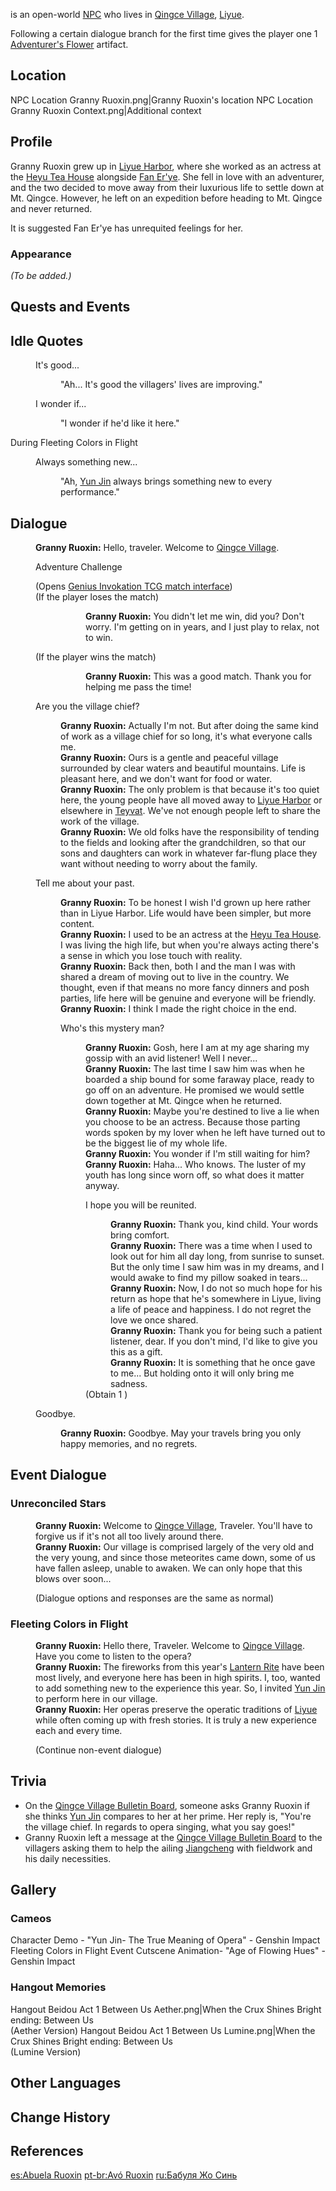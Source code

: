 {{Meta
|missing_NPC_profile  = yes
<!-- REMOVE THIS TEMPLATE AFTER ADDING MISSING INFO -->
}}
{{Character Infobox
|type             = Open-World NPC
|image            = NPC Granny Ruoxin.png
|region           = Liyue
|location         = Liyue
|title            = Community Leader, Qingce Village
|dialoguereward   = {{Card|Adventurer's Flower|1}}
}}
{{Lang|'''Granny Ruoxin'''|zh=若心|zh_rm=Ruòxīn}} is an open-world [[NPC]] who lives in [[Qingce Village]], [[Liyue]].

Following a certain dialogue branch for the first time gives the player one 1{{Star}} [[Adventurer's Flower]] artifact.

==Location==
<gallery>
NPC Location Granny Ruoxin.png|Granny Ruoxin's location
NPC Location Granny Ruoxin Context.png|Additional context
</gallery>

==Profile==
<!--detailed story/lore information goes here-->
Granny Ruoxin grew up in [[Liyue Harbor]], where she worked as an actress at the [[Heyu Tea House]] alongside [[Fan Er'ye]]. She fell in love with an adventurer, and the two decided to move away from their luxurious life to settle down at Mt. Qingce. However, he left on an expedition before heading to Mt. Qingce and never returned.

It is suggested Fan Er'ye has unrequited feelings for her.

===Appearance===
''(To be added.)''

==Quests and Events==
{{Quests and Events
|The Stars Inscribe the Year's Wishes = cutscene
}}

==Idle Quotes==
{{Dialogue Start}}
:{{DIcon|Idle}} It's good...
::{{A|VO Granny Ruoxin 01.ogg}} "Ah... It's good the villagers' lives are improving."
:{{DIcon|Idle}} I wonder if...
::{{A|VO Granny Ruoxin 02.ogg}} "I wonder if he'd like it here."
{{Dialogue End}}

;During Fleeting Colors in Flight
{{Dialogue Start}}
:{{DIcon|Idle}} Always something new...
::{{A|VO Granny Ruoxin Lantern Rite 01.ogg}} "Ah, [[Yun Jin]] always brings something new to every performance."
{{Dialogue End}}

==Dialogue==
{{Dialogue Start}}
:'''Granny Ruoxin:''' Hello, traveler. Welcome to [[Qingce Village]].
:{{DIcon|TCG}} Adventure Challenge
:;(Opens [[Genius Invokation TCG/Stage/Granny Ruoxin/Anecdotes of Yesteryear|Genius Invokation TCG match interface]])
:;(If the player loses the match)
:::'''Granny Ruoxin:''' You didn't let me win, did you? Don't worry. I'm getting on in years, and I just play to relax, not to win.
:;(If the player wins the match)
:::'''Granny Ruoxin:''' This was a good match. Thank you for helping me pass the time!
:{{DIcon}} Are you the village chief?
::'''Granny Ruoxin:''' Actually I'm not. But after doing the same kind of work as a village chief for so long, it's what everyone calls me.
::'''Granny Ruoxin:''' Ours is a gentle and peaceful village surrounded by clear waters and beautiful mountains. Life is pleasant here, and we don't want for food or water.
::'''Granny Ruoxin:''' The only problem is that because it's too quiet here, the young people have all moved away to [[Liyue Harbor]] or elsewhere in [[Teyvat]]. We've not enough people left to share the work of the village.
::'''Granny Ruoxin:''' We old folks have the responsibility of tending to the fields and looking after the grandchildren, so that our sons and daughters can work in whatever far-flung place they want without needing to worry about the family.
:{{DIcon}} Tell me about your past.
::'''Granny Ruoxin:''' To be honest I wish I'd grown up here rather than in Liyue Harbor. Life would have been simpler, but more content.
::'''Granny Ruoxin:''' I used to be an actress at the [[Heyu Tea House]]. I was living the high life, but when you're always acting there's a sense in which you lose touch with reality.
::'''Granny Ruoxin:''' Back then, both I and the man I was with shared a dream of moving out to live in the country. We thought, even if that means no more fancy dinners and posh parties, life here will be genuine and everyone will be friendly.
::'''Granny Ruoxin:''' I think I made the right choice in the end.
::{{DIcon}} Who's this mystery man?
:::'''Granny Ruoxin:''' Gosh, here I am at my age sharing my gossip with an avid listener! Well I never...
:::'''Granny Ruoxin:''' The last time I saw him was when he boarded a ship bound for some faraway place, ready to go off on an adventure. He promised we would settle down together at Mt. Qingce when he returned.
:::'''Granny Ruoxin:''' Maybe you're destined to live a lie when you choose to be an actress. Because those parting words spoken by my lover when he left have turned out to be the biggest lie of my whole life.
:::'''Granny Ruoxin:''' You wonder if I'm still waiting for him?
:::'''Granny Ruoxin:''' Haha... Who knows. The luster of my youth has long since worn off, so what does it matter anyway.
:::{{DIcon|Reward}} I hope you will be reunited.
::::'''Granny Ruoxin:''' Thank you, kind child. Your words bring comfort.
::::'''Granny Ruoxin:''' There was a time when I used to look out for him all day long, from sunrise to sunset. But the only time I saw him was in my dreams, and I would awake to find my pillow soaked in tears...
::::'''Granny Ruoxin:''' Now, I do not so much hope for his return as hope that he's somewhere in Liyue, living a life of peace and happiness. I do not regret the love we once shared.
::::'''Granny Ruoxin:''' Thank you for being such a patient listener, dear. If you don't mind, I'd like to give you this as a gift.
::::'''Granny Ruoxin:''' It is something that he once gave to me... But holding onto it will only bring me sadness.
:::;(Obtain 1{{Star}} {{Item|Adventurer's Flower}})
:{{DIcon}} Goodbye.
::'''Granny Ruoxin:''' Goodbye. May your travels bring you only happy memories, and no regrets.
{{Dialogue End}}

==Event Dialogue==
===Unreconciled Stars===
{{Dialogue Start}}
:'''Granny Ruoxin:''' Welcome to [[Qingce Village]], Traveler. You'll have to forgive us if it's not all too lively around there.
:'''Granny Ruoxin:''' Our village is comprised largely of the very old and the very young, and since those meteorites came down, some of us have fallen asleep, unable to awaken. We can only hope that this blows over soon...
:;(Dialogue options and responses are the same as normal)
{{Dialogue End}}

===Fleeting Colors in Flight===
{{Dialogue Start}}
:'''Granny Ruoxin:''' Hello there, Traveler. Welcome to [[Qingce Village]]. Have you come to listen to the opera?
:'''Granny Ruoxin:''' The fireworks from this year's [[Lantern Rite]] have been most lively, and everyone here has been in high spirits. I, too, wanted to add something new to the experience this year. So, I invited [[Yun Jin]] to perform here in our village.
:'''Granny Ruoxin:''' Her operas preserve the operatic traditions of [[Liyue]] while often coming up with fresh stories. It is truly a new experience each and every time.
:;(Continue non-event dialogue)
{{Dialogue End}}

==Trivia==
* On the [[Qingce Village Bulletin Board]], someone asks Granny Ruoxin if she thinks [[Yun Jin]] compares to her at her prime. Her reply is, "You're the village chief. In regards to opera singing, what you say goes!"
* Granny Ruoxin left a message at the [[Qingce Village Bulletin Board]] to the villagers asking them to help the ailing [[Jiangcheng]] with fieldwork and his daily necessities.

==Gallery==
===Cameos===
<gallery>
Character Demo - "Yun Jin- The True Meaning of Opera" - Genshin Impact
Fleeting Colors in Flight Event Cutscene Animation- "Age of Flowing Hues" - Genshin Impact
</gallery>

===Hangout Memories===
<gallery>
Hangout Beidou Act 1 Between Us Aether.png|When the Crux Shines Bright ending: Between Us<br>(Aether Version)
Hangout Beidou Act 1 Between Us Lumine.png|When the Crux Shines Bright ending: Between Us<br>(Lumine Version)
</gallery>

==Other Languages==
{{Other Languages
|default_hidden = 1
|en      = Granny Ruoxin
|zhs     = 若心
|zhs_rm  = Ruòxīn
|zht     = 若心
|zht_rm  = Ruòxīn
|ja      = 若心
|ja_rm   = Jakushin<ref>{{Ref/Quest|Sky-Gazers, Land-Walkers|note=Japanese Voice-Over}}</ref>
|ko      = {{tt|약심|若心}}
|es      = Abuela Ruoxin
|fr      = Ruoxin
|ru      = Бабуля Жо Синь
|th      = คุณยาย Ruoxin
|th_rm   = Khun yai Ruoxin
|vi      = Ruoxin
|de      = Oma Ruoxin
|id      = Nenek Ruoxin
|pt      = Avó Ruoxin
|tr      = Ruoxin Nine
|it      = Nonna Ruoxin
}}

==Change History==
{{Change History|1.0}}

==References==
{{Reflist}}

[[es:Abuela Ruoxin]]
[[pt-br:Avó Ruoxin]]
[[ru:Бабуля Жо Синь]]